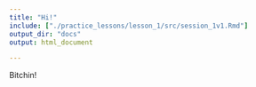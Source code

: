 ```yaml
---
title: "Hi!"
include: ["./practice_lessons/lesson_1/src/session_1v1.Rmd"]
output_dir: "docs"
output: html_document

---
```


Bitchin!
